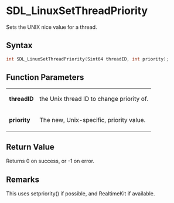 = SDL_LinuxSetThreadPriority =

Sets the UNIX nice value for a thread.

== Syntax ==

<syntaxhighlight lang='c'>
int SDL_LinuxSetThreadPriority(Sint64 threadID, int priority);
</syntaxhighlight>

== Function Parameters ==

{|
|'''threadID'''
|the Unix thread ID to change priority of.
|-
|'''priority'''
|The new, Unix-specific, priority value.
|}

== Return Value ==

Returns 0 on success, or -1 on error.

== Remarks ==

This uses setpriority() if possible, and RealtimeKit if available.



